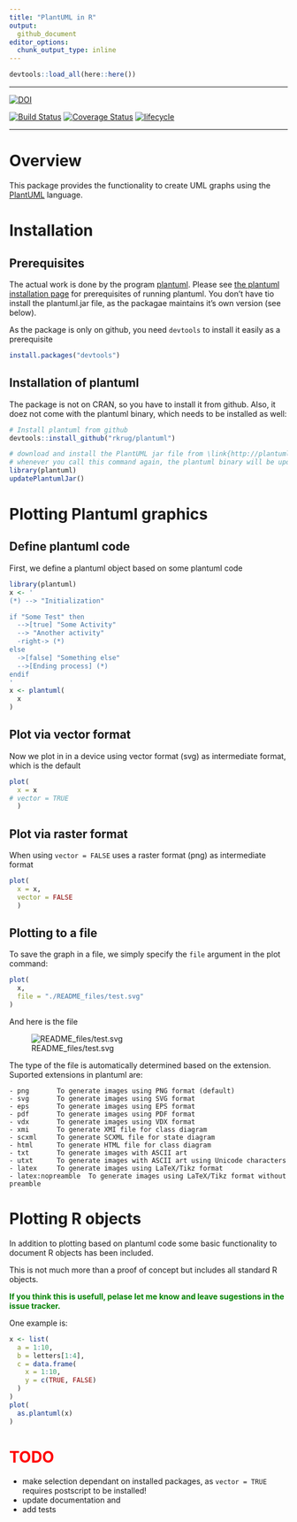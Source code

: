 ```yaml
---
title: "PlantUML in R"
output: 
  github_document
editor_options: 
  chunk_output_type: inline
---
```


<!-- README.md is generated from README.Rmd. Please edit that file -->

```r
devtools::load_all(here::here())
```
-----

[![DOI](https://zenodo.org/badge/DOI/10.5281/zenodo.1922215.svg)](https://doi.org/10.5281/zenodo.1922215)

[![Build Status](https://travis-ci.org/rkrug/plantuml.svg?branch=master)](https://travis-ci.org/rkrug/plantuml)
[![Coverage Status](https://img.shields.io/codecov/c/github/rkrug/plantuml/master.svg)](https://codecov.io/github/rkrug/plantuml?branch=master)
[![lifecycle](https://img.shields.io/badge/lifecycle-maturing-blue.svg)](https://www.tidyverse.org/lifecycle/#maturing)
 
 -----
 
 
# Overview
This package provides the functionality to create UML graphs using the [PlantUML](http://plantuml.com/) language.

# Installation

## Prerequisites
The actual work is done by the program [plantuml](http://plantuml.com/). Please see [the plantuml installation page](http://plantuml.com/faq-install) for prerequisites of running plantuml. You don't have tio install the plantuml.jar file, as the packagae maintains it's own version (see below).

As the package is only on github, you need `devtools` to install it easily as a prerequisite

```r
install.packages("devtools")
```

## Installation of plantuml
The package is not on CRAN, so you have to install it from github. Also, it doez not come with the plantuml binary, which needs to be installed as well:
```r
# Install plantuml from github
devtools::install_github("rkrug/plantuml")

# download and install the PlantUML jar file from \link{http://plantuml.com/download}
# whenever you call this command again, the plantuml binary will be updated to the newest version
library(plantuml)
updatePlantumlJar()
```

# Plotting Plantuml graphics
## Define plantuml code
First, we define a plantuml object based on some plantuml code 
```r
library(plantuml)
x <- '
(*) --> "Initialization"

if "Some Test" then
  -->[true] "Some Activity"
  --> "Another activity"
  -right-> (*)
else
  ->[false] "Something else"
  -->[Ending process] (*)
endif
'
x <- plantuml( 
  x
)
```

## Plot via vector format
Now we plot in in a device using vector format (svg) as intermediate format, which is the default

```r
plot( 
  x = x
# vector = TRUE
  )
```

## Plot via raster format
When using `vector = FALSE` uses a raster format (png) as intermediate format

```r
plot( 
  x = x,
  vector = FALSE
  )
```


## Plotting to a file
To save the graph in a file, we simply specify the `file` argument in the plot command:
```r
plot( 
  x, 
  file = "./README_files/test.svg" 
)
```

And here is the file

![README_files/test.svg](./README_files/test.svg)

The type of the file is automatically determined based on the extension. Suported extensions in plantuml are:

    - png		To generate images using PNG format (default)
    - svg		To generate images using SVG format
    - eps		To generate images using EPS format
    - pdf		To generate images using PDF format
    - vdx		To generate images using VDX format
    - xmi		To generate XMI file for class diagram
    - scxml		To generate SCXML file for state diagram
    - html		To generate HTML file for class diagram
    - txt		To generate images with ASCII art
    - utxt		To generate images with ASCII art using Unicode characters
    - latex		To generate images using LaTeX/Tikz format
    - latex:nopreamble	To generate images using LaTeX/Tikz format without preamble
   
# Plotting R objects

In addition to plotting based on plantuml code some basic functionality to document R objects has been included. 

This is not much more than a proof of concept but includes all standard R objects. 

**<span style="color:green">If you think this is usefull, pelase let me know and leave sugestions in the issue tracker.</span>**

One example is:

```r
x <- list(
  a = 1:10,
  b = letters[1:4],
  c = data.frame(
    x = 1:10,
    y = c(TRUE, FALSE)
  )
)
plot(
  as.plantuml(x)
)

```

# **<span style="color:red">TODO</span>**
- make selection dependant on installed packages, as `vector = TRUE` requires postscript to be installed!
- update documentation and 
- add tests
 
